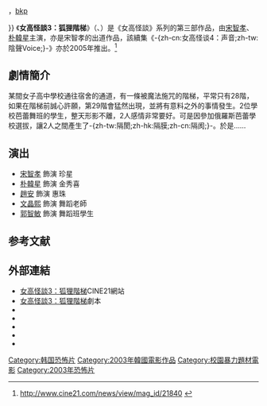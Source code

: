 {{expand|time=2015-03-30T06:11:02+00:00}}
<!--  ko -->
{{Infobox film
| name           = 女高怪談3：狐狸階梯
| image          = 
| alt            = 
| caption        = 
| director       = [[尹載然|尹載然]]（Yoon Jae-yeon，{{lang|ko|윤재연}}）
| producer       = Lee Chun-yeon
| writer         = [[金泰勇|金泰勇]]<br />[[閔奎東|閔奎東]]<br />[[仁貞玉|仁貞玉]]<br/>李昭映（So-young Lee，{{lang|ko|이소영}}）
| based on       = 
| starring       = {{ubl|[[宋智孝|宋智孝]]|[[朴韓星|朴韓星]]|[[趙安_(韓國藝人)|趙安]]}}
| music          = Jo Seong-woo
| cinematography = Kim Yun-su
| editing        = Kim Sang-beom
| studio         = 
| distributor    = [[CINE2000|CINE2000]]
| released       = {{Film date|df=y|2003|08|01|韓國}}
| runtime        = 97分钟
| country        = 韩国
| language       = 韩语<br />英语
| preceded_by    = [[女高怪談2_鬼戀人|-{zh-cn:女高怪谈2：交换日记;zh-tw:鬼戀人;}-]]
| followed_by    = {{tsl|en|Voice (film)|女高怪谈4：声音|-{zh-cn:女高怪谈4：声音;zh-tw:陰聲Voice;}-}}
| cn_name        = 女高怪谈3：狐狸阶梯
| hk_name        = 女高怪談3：狐狸階梯
| tw_name        = 斷魂梯<ref>{{@movies|id=fwkr30370082 |title=斷魂梯}}，[http://app.atmovies.com.tw/movie/fwkr30370082/ bkp] {{webarchive|url=https://web.archive.org/web/20150505095611/http://app.atmovies.com.tw/movie/fwkr30370082/ |date=2015-05-05 }}{{zh-tw}}</ref>
}}
《'''女高怪談3：狐狸階梯'''》（{{lang-ko|여고괴담 3: 여우계단}}、{{lang-en|Wishing Stairs}}）是《女高怪談》系列的第三部作品，由[[宋智孝|宋智孝]]、[[朴韓星|朴韓星]]主演，亦是宋智孝的出道作品，該續集《-{zh-cn:女高怪谈4：声音;zh-tw:陰聲Voice;}-》亦於2005年推出。<ref>http://www.cine21.com/news/view/mag_id/21840 {{Wayback|url=http://www.cine21.com/news/view/mag_id/21840 |date=20150505094021 }} {{ko}}</ref>

== 劇情簡介 ==
某間女子高中學校通往宿舍的通道，有一條被魔法施咒的階梯，平常只有28階，如果在階梯前誠心許願，第29階會猛然出現，並將有意料之外的事情發生。2位學校芭蕾舞班的學生，整天形影不離，2人感情非常要好。可是因參加俄羅斯芭蕾學校選拔，讓2人之間產生了-{zh-tw:隔閡;zh-hk:隔膜;zh-cn:隔阂;}-。於是……

== 演出 ==
*[[宋智孝|宋智孝]] 飾演 珍星
*[[朴韓星|朴韓星]] 飾演 金秀喜
*[[趙安_(韓國藝人)|趙安]] 飾演 惠珠
*[[文晶熙|文晶熙]] 飾演 舞蹈老師
*[[郭智敏|郭智敏]] 飾演 舞蹈班學生

==参考文献==
{{reflist}}
== 外部連結 ==
*[http://www.cine21.com/movie/info/movie_id/7598 女高怪談3：狐狸階梯]{{Wayback|url=http://www.cine21.com/movie/info/movie_id/7598 |date=20150518051900 }}CINE21網站 {{ko}}
*[http://www.mandiapple.com/snowblood/  女高怪談3：狐狸階梯]{{Wayback|url=http://www.mandiapple.com/snowblood/ |date=20141223002434 }}劇本 {{en}}
* {{IMDb title|0370082|Whispering Corridors 3: Wishing Stairs}}
* {{hancinema film|Wishing_Stairs}}
* {{rottentomatoes|wishing-stairs}}
* {{douban}}
* {{mtime|11476}}

{{Whispering Corridors}}
[[Category:韩国恐怖片|Category:韩国恐怖片]]
[[Category:2003年韓國電影作品|Category:2003年韓國電影作品]]
[[Category:校園暴力題材電影|Category:校園暴力題材電影]]
[[Category:2003年恐怖片|Category:2003年恐怖片]]